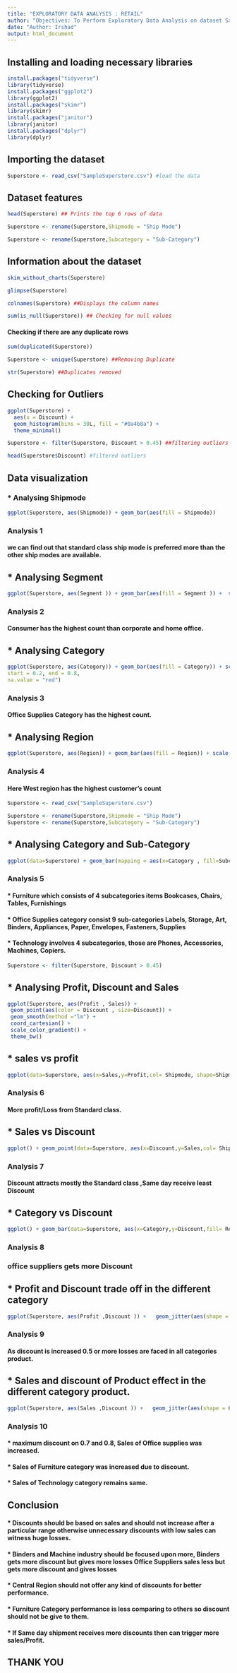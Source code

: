 ```yaml
---
title: "EXPLORATORY DATA ANALYSIS : RETAIL"
author: "Objectives: To Perform Exploratory Data Analysis on dataset SampleSuperstore. As a business manager, try to find out the weak areas where you can work to make more profit. What all business problems you can derive by exploring the data."
date: "Author: Irshad"
output: html_document
---
```


## Installing and loading necessary libraries
```r
install.packages("tidyverse")
library(tidyverse)
install.packages("ggplot2")
library(ggplot2)
install.packages("skimr")
library(skimr)
install.packages("janitor")
library(janitor)
install.packages("dplyr")
library(dplyr)

```

## Importing the dataset

```r
Superstore <- read_csv("SampleSuperstore.csv") #load the data
```

## Dataset features

```r
head(Superstore) ## Prints the top 6 rows of data
```
```r
Superstore <- rename(Superstore,Shipmode = "Ship Mode")
```
```r
Superstore <- rename(Superstore,Subcategory = "Sub-Category")
```


## Information about the dataset

```r
skim_without_charts(Superstore)
```

```r
glimpse(Superstore)
```


```r
colnames(Superstore) ##Displays the column names
```


```r
sum(is_null(Superstore)) ## Checking for null values 
```

#### Checking if there are any duplicate rows


```r
sum(duplicated(Superstore)) 
```

```r
Superstore <- unique(Superstore) ##Removing Duplicate
```



```r
str(Superstore) ##Duplicates removed 
```

## Checking for Outliers 

```r
ggplot(Superstore) +
  aes(x = Discount) +
  geom_histogram(bins = 30L, fill = "#0a4b8a") +
  theme_minimal()
```

```r
Superstore <- filter(Superstore, Discount > 0.45) ##filtering outliers 
```


```r
head(Superstore$Discount) #filtered outliers
```
## Data visualization

### * Analysing Shipmode

```r
ggplot(Superstore, aes(Shipmode)) + geom_bar(aes(fill = Shipmode))
```

### Analysis 1
#### we can find out that standard class ship mode is preferred more than the other ship modes are available.

## * Analysing Segment

```r
ggplot(Superstore, aes(Segment )) + geom_bar(aes(fill = Segment )) +  scale_fill_brewer(palette = "Blues") 
```

### Analysis 2
#### Consumer has the highest count than corporate and home office.

## * Analysing Category

```r
ggplot(Superstore, aes(Category)) + geom_bar(aes(fill = Category)) + scale_fill_grey( 
start = 0.2, end = 0.8, 
na.value = "red") 
```

### Analysis 3
#### Office Supplies Category has the highest count.

## * Analysing Region

```r
ggplot(Superstore, aes(Region)) + geom_bar(aes(fill = Region)) + scale_fill_brewer(palette = "Reds")
```

### Analysis 4
#### Here West region has the highest customer's count

```r
Superstore <- read_csv("SampleSuperstore.csv")
```
```r
Superstore <- rename(Superstore,Shipmode = "Ship Mode")
Superstore <- rename(Superstore,Subcategory = "Sub-Category")
```

## * Analysing Category and Sub-Category

```r
ggplot(data=Superstore) + geom_bar(mapping = aes(x=Category , fill=Subcategory)) + facet_wrap(~ Subcategory) +  theme(axis.text.x = element_text(angle = 30))
```

### Analysis 5
#### * Furniture which consists of 4 subcategories items Bookcases, Chairs, Tables, Furnishings
#### * Office Supplies category consist 9 sub-categories Labels, Storage, Art, Binders, Appliances, Paper, Envelopes, Fasteners, Supplies
#### * Technology involves 4 subcategories, those are Phones, Accessories, Machines, Copiers.

```r
Superstore <- filter(Superstore, Discount > 0.45)
```

## * Analysing Profit, Discount and Sales
```r
ggplot(Superstore, aes(Profit , Sales)) + 
 geom_point(aes(color = Discount , size=Discount)) + 
 geom_smooth(method ="lm") + 
 coord_cartesian() + 
 scale_color_gradient() + 
 theme_bw()
```

## * sales vs profit

```r
ggplot(data=Superstore, aes(x=Sales,y=Profit,col= Shipmode, shape=Shipmode))+ geom_point()+geom_smooth(method ="lm")+labs(title="Sales vs Profit")
```

### Analysis 6
#### More profit/Loss from Standard class.

## * Sales vs Discount

```r
ggplot() + geom_point(data=Superstore, aes(x=Discount,y=Sales,col= Shipmode, shape=Shipmode))+labs(title="Sales vs Discount")
```

### Analysis 7
#### Discount attracts mostly the Standard class ,Same day receive least Discount

## * Category vs Discount

```r
ggplot() + geom_bar(data=Superstore, aes(x=Category,y=Discount,fill= Region),stat = "identity")
```

### Analysis 8
### office suppliers gets more Discount 


## * Profit and Discount trade off in the different category

```r
ggplot(Superstore, aes(Profit ,Discount )) +   geom_jitter(aes(shape = Category, color = Category)) + facet_grid(~ Category) 
```

### Analysis 9
#### As discount is increased 0.5 or more losses are faced in all categories product.


## *  Sales and discount of Product effect in the different category product.

```r
ggplot(Superstore, aes(Sales ,Discount )) +   geom_jitter(aes(shape = Category, color = Category))  +facet_wrap(~ Category)+ theme(axis.text.x = element_text(angle = 20))

```

### Analysis 10
#### * maximum discount on 0.7 and 0.8, Sales of Office supplies was increased.
#### * Sales of Furniture category was increased due to discount.
#### * Sales of Technology category remains same. 



## Conclusion

#### * Discounts should be based on sales and should not increase after a particular range otherwise unnecessary   discounts with low sales can witness huge losses.
#### * Binders and Machine industry should be focused upon more, Binders gets more discount but gives more losses   Office Suppliers sales less but gets more discount and gives losses
#### * Central Region should not offer any kind of discounts for better performance.
#### * Furniture Category performance is less comparing to others so discount should not be give to them.
#### * If Same day shipment receives more discounts then can trigger more sales/Profit.



## THANK YOU





